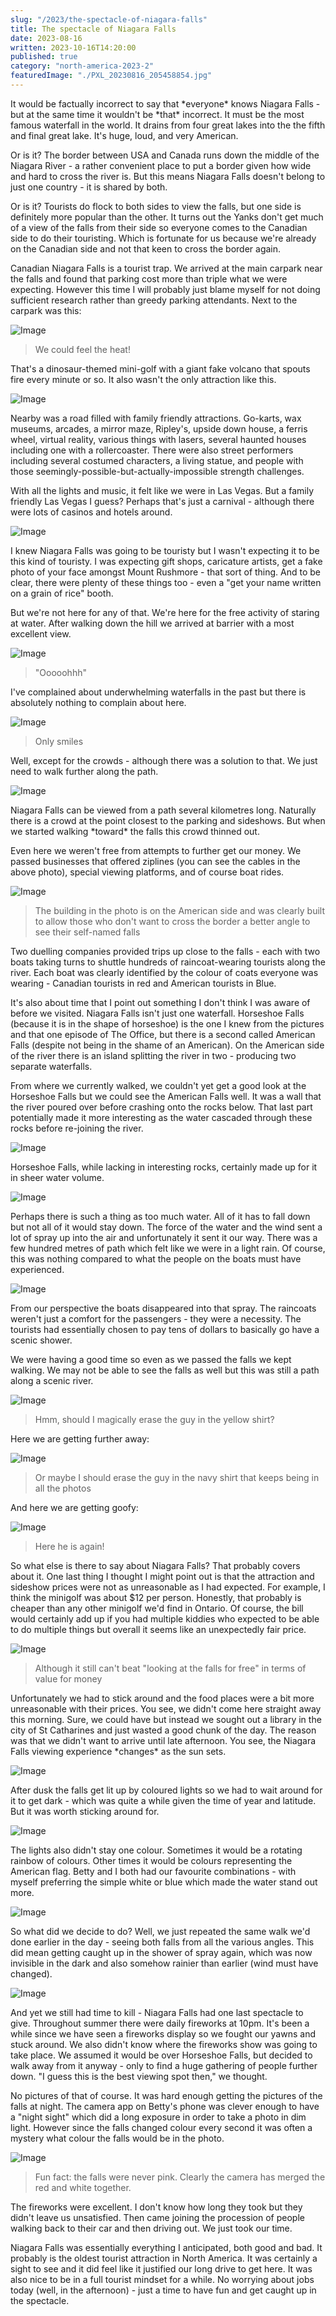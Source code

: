 ```yaml
---
slug: "/2023/the-spectacle-of-niagara-falls"
title: The spectacle of Niagara Falls
date: 2023-08-16
written: 2023-10-16T14:20:00
published: true
category: "north-america-2023-2"
featuredImage: "./PXL_20230816_205458854.jpg"
---
```


It would be factually incorrect to say that \*everyone\* knows Niagara Falls - but at the same time it wouldn't be \*that\* incorrect. It must be the most famous waterfall in the world. It drains from four great lakes into the the fifth and final great lake. It's huge, loud, and very American.

Or is it? The border between USA and Canada runs down the middle of the Niagara River - a rather convenient place to put a border given how wide and hard to cross the river is. But this means Niagara Falls doesn't belong to just one country - it is shared by both.

Or is it? Tourists do flock to both sides to view the falls, but one side is definitely more popular than the other. It turns out the Yanks don't get much of a view of the falls from their side so everyone comes to the Canadian side to do their touristing. Which is fortunate for us because we're already on the Canadian side and not that keen to cross the border again.

Canadian Niagara Falls is a tourist trap. We arrived at the main carpark near the falls and found that parking cost more than triple what we were expecting. However this time I will probably just blame myself for not doing sufficient research rather than greedy parking attendants. Next to the carpark was this:

![Image](PXL_20230817_000953996.jpg)

> We could feel the heat!

That's a dinosaur-themed mini-golf with a giant fake volcano that spouts fire every minute or so. It also wasn't the only attraction like this.

![Image](PXL_20230816_235242982.jpg)

Nearby was a road filled with family friendly attractions. Go-karts, wax museums, arcades, a mirror maze, Ripley's, upside down house, a ferris wheel, virtual reality, various things with lasers, several haunted houses including one with a rollercoaster. There were also street performers including several costumed characters, a living statue, and people with those seemingly-possible-but-actually-impossible strength challenges.

With all the lights and music, it felt like we were in Las Vegas. But a family friendly Las Vegas I guess? Perhaps that's just a carnival - although there were lots of casinos and hotels around.

![Image](PXL_20230816_201639107.jpg)

I knew Niagara Falls was going to be touristy but I wasn't expecting it to be this kind of touristy. I was expecting gift shops, caricature artists, get a fake photo of your face amongst Mount Rushmore - that sort of thing. And to be clear, there were plenty of these things too - even a "get your name written on a grain of rice" booth.

But we're not here for any of that. We're here for the free activity of staring at water. After walking down the hill we arrived at barrier with a most excellent view.

![Image](PXL_20230816_202055247.jpg)

> "Ooooohhh"

I've complained about underwhelming waterfalls in the past but there is absolutely nothing to complain about here.

![Image](PXL_20230816_202221685.jpg)

> Only smiles

Well, except for the crowds - although there was a solution to that. We just need to walk further along the path.

![Image](PXL_20230816_202452278.jpg)

Niagara Falls can be viewed from a path several kilometres long. Naturally there is a crowd at the point closest to the parking and sideshows. But when we started walking \*toward\* the falls this crowd thinned out.

Even here we weren't free from attempts to further get our money. We passed businesses that offered ziplines (you can see the cables in the above photo), special viewing platforms, and of course boat rides.

![Image](PXL_20230816_202523890.jpg)

> The building in the photo is on the American side and was clearly built to allow those who don't want to cross the border a better angle to see their self-named falls

Two duelling companies provided trips up close to the falls - each with two boats taking turns to shuttle hundreds of raincoat-wearing tourists along the river. Each boat was clearly identified by the colour of coats everyone was wearing - Canadian tourists in red and American tourists in Blue.

It's also about time that I point out something I don't think I was aware of before we visited. Niagara Falls isn't just one waterfall. Horseshoe Falls (because it is in the shape of horseshoe) is the one I knew from the pictures and that one episode of The Office, but there is a second called American Falls (despite not being in the shame of an American). On the American side of the river there is an island splitting the river in two - producing two separate waterfalls.

From where we currently walked, we couldn't yet get a good look at the Horseshoe Falls but we could see the American Falls well. It was a wall that the river poured over before crashing onto the rocks below. That last part potentially made it more interesting as the water cascaded through these rocks before re-joining the river.

![Image](PXL_20230816_204329587.jpg)

Horseshoe Falls, while lacking in interesting rocks, certainly made up for it in sheer water volume.

![Image](PXL_20230816_205458854.jpg)

Perhaps there is such a thing as too much water. All of it has to fall down but not all of it would stay down. The force of the water and the wind sent a lot of spray up into the air and unfortunately it sent it our way. There was a few hundred metres of path which felt like we were in a light rain. Of course, this was nothing compared to what the people on the boats must have experienced.

![Image](PXL_20230816_204646996.jpg)

From our perspective the boats disappeared into that spray. The raincoats weren't just a comfort for the passengers - they were a necessity. The tourists had essentially chosen to pay tens of dollars to basically go have a scenic shower.

We were having a good time so even as we passed the falls we kept walking. We may not be able to see the falls as well but this was still a path along a scenic river.

![Image](PXL_20230816_210124962.jpg)

> Hmm, should I magically erase the guy in the yellow shirt?

Here we are getting further away:

![Image](PXL_20230816_224719545.jpg)

> Or maybe I should erase the guy in the navy shirt that keeps being in all the photos

And here we are getting goofy:

![Image](PXL_20230816_225236339.jpg)

> Here he is again!

So what else is there to say about Niagara Falls? That probably covers about it. One last thing I thought I might point out is that the attraction and sideshow prices were not as unreasonable as I had expected. For example, I think the minigolf was about $12 per person. Honestly, that probably is cheaper than any other minigolf we'd find in Ontario. Of course, the bill would certainly add up if you had multiple kiddies who expected to be able to do multiple things but overall it seems like an unexpectedly fair price.

![Image](PXL_20230816_230147058.jpg)

> Although it still can't beat "looking at the falls for free" in terms of value for money

Unfortunately we had to stick around and the food places were a bit more unreasonable with their prices. You see, we didn't come here straight away this morning. Sure, we could have but instead we sought out a library in the city of St Catharines and just wasted a good chunk of the day. The reason was that we didn't want to arrive until late afternoon. You see, the Niagara Falls viewing experience \*changes\* as the sun sets.

![Image](PXL_20230816_231449021.jpg)

After dusk the falls get lit up by coloured lights so we had to wait around for it to get dark - which was quite a while given the time of year and latitude. But it was worth sticking around for.

![Image](PXL_20230817_004732790.jpg)

The lights also didn't stay one colour. Sometimes it would be a rotating rainbow of colours. Other times it would be colours representing the American flag. Betty and I both had our favourite combinations - with myself preferring the simple white or blue which made the water stand out more.

![Image](PXL_20230817_005606351.jpg)

So what did we decide to do? Well, we just repeated the same walk we'd done earlier in the day - seeing both falls from all the various angles. This did mean getting caught up in the shower of spray again, which was now invisible in the dark and also somehow rainier than earlier (wind must have changed).

![Image](PXL_20230817_010616459.jpg)

And yet we still had time to kill - Niagara Falls had one last spectacle to give. Throughout summer there were daily fireworks at 10pm. It's been a while since we have seen a fireworks display so we fought our yawns and stuck around. We also didn't know where the fireworks show was going to take place. We assumed it would be over Horseshoe Falls, but decided to walk away from it anyway - only to find a huge gathering of people further down. "I guess this is the best viewing spot then," we thought.

No pictures of that of course. It was hard enough getting the pictures of the falls at night. The camera app on Betty's phone was clever enough to have a "night sight" which did a long exposure in order to take a photo in dim light. However since the falls changed colour every second it was often a mystery what colour the falls would be in the photo.

![Image](PXL_20230817_013719830.jpg)

> Fun fact: the falls were never pink. Clearly the camera has merged the red and white together.

The fireworks were excellent. I don't know how long they took but they didn't leave us unsatisfied. Then came joining the procession of people walking back to their car and then driving out. We just took our time.

Niagara Falls was essentially everything I anticipated, both good and bad. It probably is the oldest tourist attraction in North America. It was certainly a sight to see and it did feel like it justified our long drive to get here. It was also nice to be in a full tourist mindset for a while. No worrying about jobs today (well, in the afternoon) - just a time to have fun and get caught up in the spectacle.

